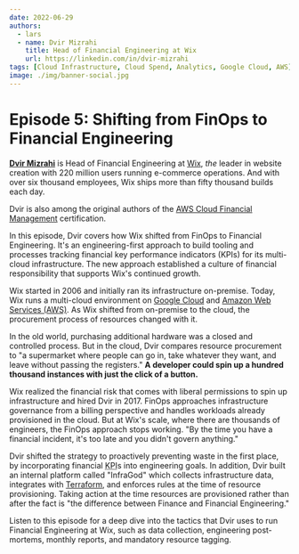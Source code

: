 ```yaml
---
date: 2022-06-29
authors:
  - lars
  - name: Dvir Mizrahi
    title: Head of Financial Engineering at Wix
    url: https://linkedin.com/in/dvir-mizrahi
tags: [Cloud Infrastructure, Cloud Spend, Analytics, Google Cloud, AWS]
image: ./img/banner-social.jpg
---
```


# Episode 5: Shifting from FinOps to Financial Engineering

[**Dvir Mizrahi**](https://linkedin.com/in/dvir-mizrahi) is Head of Financial Engineering at [Wix](https://wix.com), _the_ leader in website creation with 220 million users running e-commerce operations. And with over six thousand employees, Wix ships more than fifty thousand builds each day.

Dvir is also among the original authors of the [AWS Cloud Financial Management](https://aws.amazon.com/blogs/training-and-certification/tag/aws-cloud-financial-management) certification.

In this episode, Dvir covers how Wix shifted from FinOps to Financial Engineering. It's an engineering-first approach to build tooling and processes tracking financial key performance indicators (KPIs) for its multi-cloud infrastructure. The new approach established a culture of financial responsibility that supports Wix's continued growth.

Wix started in 2006 and initially ran its infrastructure on-premise. Today, Wix runs a multi-cloud environment on [Google Cloud](https://cloud.google.com) and [Amazon Web Services (AWS)](https://aws.amazon.com). As Wix shifted from on-premise to the cloud, the procurement process of resources changed with it.

In the old world, purchasing additional hardware was a closed and controlled process. But in the cloud, Dvir compares resource procurement to "a supermarket where people can go in, take whatever they want, and leave without passing the registers." **A developer could spin up a hundred thousand instances with just the click of a button.**

Wix realized the financial risk that comes with liberal permissions to spin up infrastructure and hired Dvir in 2017. FinOps approaches infrastructure governance from a billing perspective and handles workloads already provisioned in the cloud. But at Wix's scale, where there are thousands of engineers, the FinOps approach stops working. "By the time you have a financial incident, it's too late and you didn't govern anything."

Dvir shifted the strategy to proactively preventing waste in the first place, by incorporating financial <abbr title="key performance indicator">KPI</abbr>s into engineering goals. In addition, Dvir built an internal platform called "InfraGod" which collects infrastructure data, integrates with [Terraform](https://terraform.io), and enforces rules at the time of resource provisioning. Taking action at the time resources are provisioned rather than after the fact is "the difference between Finance and Financial Engineering."

Listen to this episode for a deep dive into the tactics that Dvir uses to run Financial Engineering at Wix, such as data collection, engineering post-mortems, monthly reports, and mandatory resource tagging.

<YoutubeEmbed id="TZmbJDKPWXg" title={metadata.title} date={metadata.date} />
